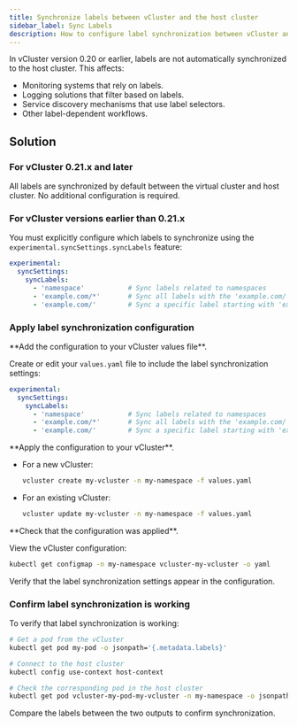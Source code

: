 ```yaml
---
title: Synchronize labels between vCluster and the host cluster
sidebar_label: Sync Labels
description: How to configure label synchronization between vCluster and host cluster.
---
```



In vCluster version 0.20 or earlier, labels are not automatically synchronized to the host cluster. This affects:

- Monitoring systems that rely on labels.
- Logging solutions that filter based on labels.
- Service discovery mechanisms that use label selectors.
- Other label-dependent workflows.

## Solution

### For vCluster 0.21.x and later

All labels are synchronized by default between the virtual cluster and host cluster. No additional configuration is required.

### For vCluster versions earlier than 0.21.x

You must explicitly configure which labels to synchronize using the `experimental.syncSettings.syncLabels` feature:

```yaml
experimental:
  syncSettings:
    syncLabels:
      - 'namespace'           # Sync labels related to namespaces
      - 'example.com/*'       # Sync all labels with the 'example.com/' prefix
      - 'example.com/'        # Sync a specific label starting with 'example.com/'
```

### Apply label synchronization configuration

<Flow id="apply-label-sync-config">
<Step>
**Add the configuration to your vCluster values file**.

Create or edit your `values.yaml` file to include the label synchronization settings:

```yaml
experimental:
  syncSettings:
    syncLabels:
      - 'namespace'           # Sync labels related to namespaces
      - 'example.com/*'       # Sync all labels with the 'example.com/' prefix
      - 'example.com/'        # Sync a specific label starting with 'example.com/'
```
</Step>

<Step>
**Apply the configuration to your vCluster**.

- For a new vCluster:

  ```bash
  vcluster create my-vcluster -n my-namespace -f values.yaml
  ```

- For an existing vCluster:

  ```bash
  vcluster update my-vcluster -n my-namespace -f values.yaml
  ```
</Step>

<Step>
**Check that the configuration was applied**.

View the vCluster configuration:

```bash
kubectl get configmap -n my-namespace vcluster-my-vcluster -o yaml
```
</Step>
</Flow>

Verify that the label synchronization settings appear in the configuration.

### Confirm label synchronization is working

To verify that label synchronization is working:

```bash
# Get a pod from the vCluster
kubectl get pod my-pod -o jsonpath='{.metadata.labels}'

# Connect to the host cluster
kubectl config use-context host-context

# Check the corresponding pod in the host cluster
kubectl get pod vcluster-my-pod-my-vcluster -n my-namespace -o jsonpath='{.metadata.labels}'
```

Compare the labels between the two outputs to confirm synchronization.